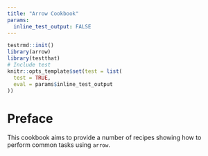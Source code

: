 ```yaml
---
title: "Arrow Cookbook"
params:
  inline_test_output: FALSE
---
```


```r
testrmd::init()
library(arrow)
library(testthat)
# Include test 
knitr::opts_template$set(test = list(
  test = TRUE,
  eval = params$inline_test_output
))
```

# Preface

This cookbook aims to provide a number of recipes showing how to perform common tasks using `arrow`.
